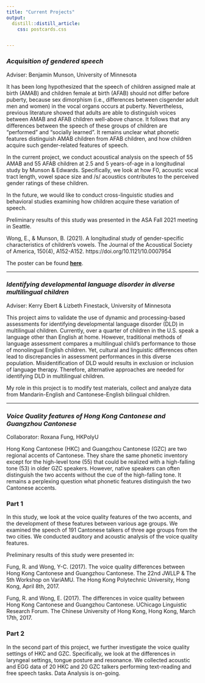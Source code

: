 ```yaml
---
title: "Current Projects"
output:
  distill::distill_article:
    css: postcards.css


---
```


### *Acquisition of gendered speech*
Adviser: Benjamin Munson, University of Minnesota

It has been long hypothesized that the speech of children assigned male at birth (AMAB) and children female at birth (AFAB) should not differ before puberty, because sex dimorphism  (i.e., differences between cisgender adult men and women) in the vocal organs occurs at puberty. Nevertheless, previous literature showed that adults are able to distinguish voices between AMAB and AFAB children well-above chance. It follows that any differences between the speech of these groups of children are "performed" and "socially learned". It remains unclear what phonetic features distinguish AMAB children from AFAB children, and how children acquire such gender-related features of speech. 


In the current project, we conduct acoustical analysis on the speech of 55 AMAB and 55 AFAB children at 2.5 and 5 years-of-age in a longitudinal study by Munson & Edwards. Specifically, we look at how F0, acoustic vocal tract length, vowel space size and /s/ acoustics contributes to the perceived gender ratings of these children.


In the future, we would like to conduct cross-linguistic studies and behavioral studies examining how children acquire these variation of speech.

Preliminary results of this study was presented in the ASA Fall 2021 meeting in Seattle. 

Wong, E., & Munson, B. (2021). A longitudinal study of gender-specific characteristics of children’s vowels. The Journal of the Acoustical Society of America, 150(4), A152-A152. https://doi.org/10.1121/10.0007954

The poster can be found [**here**](https://qrco.de/bcYkgM).

---

### *Identifying developmental language disorder in diverse multilingual children*
Adviser: Kerry Ebert & Lizbeth Finestack, University of Minnesota

This project aims to validate the use of dynamic and processing-based assessments for identifying developmental language disorder (DLD) in multilingual children. Currently, over a quarter of children in the U.S. speak a language other than English at home. However, traditional methods of language assessment compares a multilingual child's performance to those of monolingual English children. Yet, cultural and linguistic differences often lead to discrepancies in assessment performances in this diverse population. Misidentification of DLD would results in exclusion or inclusion of language therapy. Therefore, alternative approaches are needed for identifying DLD in multilingual children.

My role in this project is to modify test materials, collect and analyze data from Mandarin-English and Cantonese-English bilingual children. 

---

### *Voice Quality features of Hong Kong Cantonese and Guangzhou Cantonese*
Collaborator: Roxana Fung, HKPolyU

Hong Kong Cantonese (HKC) and Guangzhou Cantonese (GZC) are two regional accents of Cantonese. They share the same phonetic inventory except for the high-level tone (55) that could be realized with a high-falling tone (53) in older GZC speakers. However, native speakers can often distinguish the two accents without the cue of the high-falling tone. It remains a perplexing question what phonetic features distinguish the two Cantonese accents. 

### Part 1
In this study, we look at the voice quality features of the two accents, and the development of these features between various age groups. We examined the speech of 191 Cantonese talkers of three age groups from the two cities. We conducted auditory and acoustic analysis of the voice quality features.  

Preliminary results of this study were presented in:

Fung, R. and Wong, Y-C. (2017). The voice quality differences between Hong Kong Cantonese and Guangzhou Cantonese. The 22nd JWLLP & The 5th Workshop on VariAMU. The Hong Kong Polytechnic University, Hong Kong, April 8th, 2017.

Fung, R. and Wong, E. (2017). The differences in voice quality between Hong   Kong Cantonese and Guangzhou Cantonese. UChicago Linguistic Research Forum. The Chinese University of Hong Kong, Hong Kong, March 17th, 2017.


### Part 2
In the second part of this project, we further investigate the voice quality settings of HKC and GZC. Specifically, we look at the differences in laryngeal settings, tongue posture and resonance. We collected acoustic and EGG data of 20 HKC and 20 GZC talkers performing text-reading and free speech tasks. Data Analysis is on-going.


